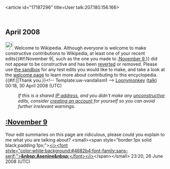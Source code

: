 <article id="17187296" title=User talk:207.180.156.166>
	<talkpage id="17187296" title="User talk:207.180.156.166">


== April 2008 ==
[[Image:Information.svg|25px]] Welcome to Wikipedia. Although everyone is welcome to make constructive contributions to Wikipedia, at least one of your recent edits{{#if:November 9|, such as the one you made to [[:November 9]],}} did not appear to be constructive and has been [[Help:Reverting|reverted]] or removed.  Please use [[Wikipedia:Sandbox|the sandbox]] for any test edits you would like to make, and take a look at the [[Wikipedia:Welcoming committee/Welcome to Wikipedia|welcome page]] to learn more about contributing to this encyclopedia. {{#if:|{{{2}}}|Thank you.}}&lt;!-- Template:uw-vandalism1 --&gt; [[User:Loonymonkey|Loonymonkey]] ([[User talk:Loonymonkey|talk]]) 00:18, 30 April 2008 (UTC)
:''If this is a shared [[IP address]], and you didn't make any [[Wikipedia:vandalism|unconstructive]] edits, consider [[Wikipedia:Why create an account?|creating an account]] for yourself so you can avoid further irrelevant warnings.''

== [[:November 9]] ==

Your edit summaries on this page are ridiculous, please could you explain to me what you are talking about? &lt;small&gt;&lt;span style=&quot;border:1px solid black;padding:1px;&quot;&gt;[[User talk:Asenine/Wizard|&lt;i&gt;&lt;font style=&quot;color:white;background:#4682b4;font-family:sans-serif;&quot;&gt;'''&amp;nbsp;Asenine&amp;nbsp;'''&lt;/font&gt;&lt;/i&gt;]]&lt;/span&gt;&lt;/small&gt; 23:20, 26 June 2008 (UTC)
	</talkpage>
</article>